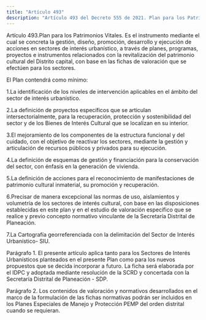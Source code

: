 ```yaml
---
title: "Artículo 493"
description: "Artículo 493 del Decreto 555 de 2021. Plan para los Patrimonios Vitales."
---
```


Artículo 493.Plan para los Patrimonios Vitales. Es el instrumento mediante el cual se concreta la gestión, diseño, promoción, desarrollo y ejecución de acciones en sectores de interés urbanístico, a través de planes, programas, proyectos e instrumentos relacionados con la revitalización del patrimonio cultural del Distrito capital, con base en las fichas de valoración que se efectúen para los sectores.
 
El Plan contendrá como mínimo:
 
1.La identificación de los niveles de intervención aplicables en el ámbito del sector de interés urbanístico.
 
2.La definición de proyectos específicos que se articulan intersectorialmente, para la recuperación, protección y sostenibilidad del sector y de los Bienes de Interés Cultural que se localizan en su interior.
 
3.El mejoramiento de los componentes de la estructura funcional y del cuidado, con el objetivo de reactivar los sectores, mediante la gestión y articulación de recursos públicos y privados para su ejecución.
 
4.La definición de esquemas de gestión y financiación para la conservación del sector, con énfasis en la generación de vivienda.
 
5.La definición de acciones para el reconocimiento de manifestaciones de patrimonio cultural inmaterial, su promoción y recuperación.
 
6.Precisar de manera excepcional las normas de uso, aislamientos y volumetría de los sectores de interés cultural, con base en las disposiciones establecidas en este plan y en el estudio de valoración específico que se realice y previo concepto normativo vinculante de la Secretaría Distrital de Planeación.
 
7.La Cartografía georreferenciada con la delimitación del Sector de Interés Urbanístico- SIU.
 
Parágrafo 1. El presente artículo aplica tanto para los Sectores de Interés Urbanísticos planteados en el presente Plan como para los nuevos propuestos que se decida incorporar a futuro. La ficha será elaborada por el IDPC y adoptada mediante resolución de la SCRD y concertada con la Secretaría Distrital de Planeación - SDP.
 
Parágrafo 2. Los contenidos de valoración y normativos desarrollados en el marco de la formulación de las fichas normativas podrán ser incluidos en los Planes Especiales de Manejo y Protección PEMP del orden distrital cuando se requieran.